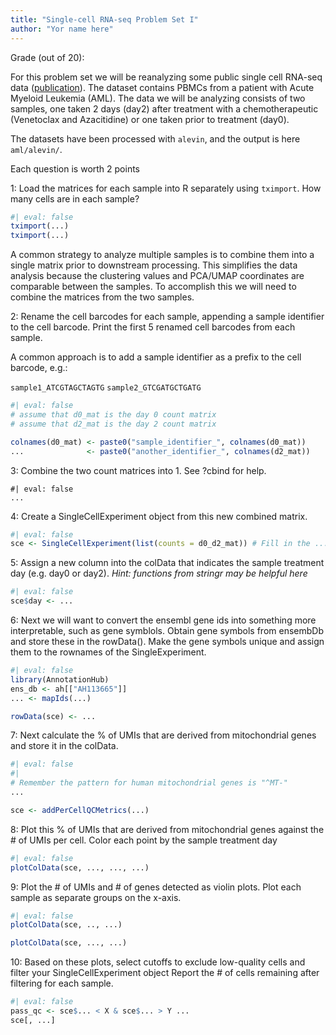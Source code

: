 ```yaml
---
title: "Single-cell RNA-seq Problem Set I"
author: "Yor name here"
---
```


Grade (out of 20):


For this problem set we will be reanalyzing some public single cell RNA-seq data ([publication](https://doi.org/10.1038/s41591-018-0233-1)). The dataset contains PBMCs from a patient with Acute Myeloid Leukemia (AML). The data we will be analyzing consists of two samples, one taken 2 days (day2) after treatment with a chemotherapeutic (Venetoclax and Azacitidine) or one taken prior to treatment (day0). 

The datasets have been processed with `alevin`, and the output is here `aml/alevin/`. 

Each question is worth 2 points

1: Load the matrices for each sample into R separately using `tximport`. How many cells are in each sample?

```r
#| eval: false
tximport(...) 
tximport(...)
```


A common strategy to analyze multiple samples is to combine them into a single matrix prior to downstream processing. This simplifies the data analysis because the clustering values and PCA/UMAP coordinates are comparable between the samples. To accomplish this we will need to combine the matrices from the two samples. 

2: Rename the cell barcodes for each sample, appending a sample identifier to the cell barcode. Print the first 5 renamed cell barcodes from each sample.

A common approach is to add a sample identifier as a prefix to the cell barcode, e.g.:

`sample1_ATCGTAGCTAGTG`
`sample2_GTCGATGCTGATG`

```r
#| eval: false
# assume that d0_mat is the day 0 count matrix
# assume that d2_mat is the day 2 count matrix

colnames(d0_mat) <- paste0("sample_identifier_", colnames(d0_mat))
...              <- paste0("another_identifier_", colnames(d2_mat))
```


3: Combine the two count matrices into 1. See ?cbind for help.

```{}
#| eval: false
...
```

4: Create a SingleCellExperiment object from this new combined matrix. 

```r
#| eval: false
sce <- SingleCellExperiment(list(counts = d0_d2_mat)) # Fill in the ...
```


5: Assign a new column into the colData that indicates the sample treatment day (e.g. day0 or day2). *Hint: functions from stringr may be helpful here*

```r
#| eval: false
sce$day <- ...
```


6: Next we will want to convert the ensembl gene ids into something more interpretable, such as gene symblols. Obtain gene symbols from ensembDb and store these in the rowData().  Make the gene symbols unique and assign them to the rownames of the SingleExperiment. 

```r
#| eval: false
library(AnnotationHub)
ens_db <- ah[["AH113665"]]
... <- mapIds(...)

rowData(sce) <- ...
```

7: Next calculate the % of UMIs that are derived from mitochondrial genes and store it in the colData. 

```r
#| eval: false
#| 
# Remember the pattern for human mitochondrial genes is "^MT-"
...

sce <- addPerCellQCMetrics(...)

```

8: Plot this % of UMIs that are derived from mitochondrial genes against the # of UMIs per cell. Color each point by the sample treatment day

```r
#| eval: false
plotColData(sce, ..., ..., ...)
```

9: Plot the # of UMIs and # of genes detected as violin plots. Plot each sample as separate groups on the x-axis.

```r
#| eval: false
plotColData(sce, .., ...)

plotColData(sce, ..., ...)
```



10: Based on these plots, select cutoffs to exclude low-quality cells and filter your SingleCellExperiment object Report the # of cells remaining after filtering for each sample. 


```r
#| eval: false
pass_qc <- sce$... < X & sce$... > Y ...
sce[, ...]
```

